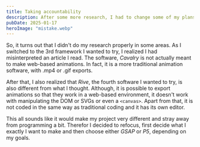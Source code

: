 ```yaml
---
title: Taking accountability
description: After some more research, I had to change some of my plans.
pubDate: 2025-01-17
heroImage: "mistake.webp"
---
```


So, it turns out that I didn't do my research properly in some areas. As I switched to the 3rd framework I wanted to try, I realized I had misinterpreted an article I read. The software, *Cavalry* is not actually meant to make web-based animations. In fact, it is a more traditional animation software, with .mp4 or .gif exports. 

After that, I also realized that *Rive*, the fourth software I wanted to try, is also different from what I thought. Although, it is possible to export animations so that they work in a web-based environment, it doesn't work with manipulating the DOM or SVGs or even a `<canvas>`. Apart from that, it is not coded in the same way as traditional coding and it has its own editor. 

This all sounds like it would make my project very different and stray away from programming a bit. Therefor I decided to refocus, first decide what I exactly I want to make and then choose either *GSAP* or *P5*, depending on my goals.